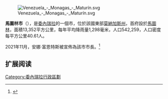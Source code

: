 [[Image:Venezuela_-_Monagas_-_Maturín.svg|right]]

'''馬圖林市'''（{{lang-es|Municipio Maturín}}），是[[委內瑞拉|委內瑞拉]]的一個市，位於該國東部[[莫納加斯州|莫納加斯州]]，首府設於[[馬圖林|馬圖林]]，面積13,352平方公里，每年平均降雨量1,298毫米，人口542,259，人口密度每平方公里40.61人。

2021年11月，安娜·富恩特斯被宣佈為該市市長。<ref>{{Cite web |url=https://laverdaddemonagas.com/2021/11/24/ana-fuentes-prometio-un-gobierno-humanista-y-renovador/ |title=存档副本 |access-date=2021-11-25 |archive-date=2021-11-24 |archive-url=https://web.archive.org/web/20211124205218/https://laverdaddemonagas.com/2021/11/24/ana-fuentes-prometio-un-gobierno-humanista-y-renovador/ |dead-url=no }}</ref>
== 扩展阅读 ==
{{refbegin}}

{{Venezuela-geo-stub}}
[[Category:委內瑞拉行政區劃|Category:委內瑞拉行政區劃]]